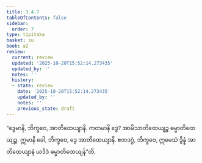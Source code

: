 ```yaml
---
title: 3.4.7
tableOfContents: false
sidebar:
  order: 7
type: tipitaka
basket: su
book: a2
review:
  current: review
  updated: '2025-10-20T15:52:14.273435'
  updated_by: ''
  notes: ''
  history:
  - state: review
    date: '2025-10-20T15:52:14.273435'
    updated_by: ''
    notes: ''
    previous_state: draft
---
```



<DynamicBreadcrumb />


<ReviewStatus review={frontmatter.review} showDetails={true} />

<HypothesisAnnotation frontmatter={frontmatter} />

<Division number="158" book="a2" e="ch" v="15" p="92">

<Paragraph number="250" book="a2">
“ဒွေမာနိ, ဘိက္ခဝေ, အာတိထေယျာနိ. ကတမာနိ ဒွေ? အာမိသာတိထေယျဉ္စ ဓမ္မာတိထေယျဉ္စ. ဣမာနိ ခေါ, ဘိက္ခဝေ, ဒွေ အာတိထေယျာနိ. ဧတဒဂ္ဂံ, ဘိက္ခဝေ, ဣမေသံ ဒွိန္နံ အာတိထေယျာနံ ယဒိဒံ ဓမ္မာတိထေယျန်”တိ.
</Paragraph>
</Division>